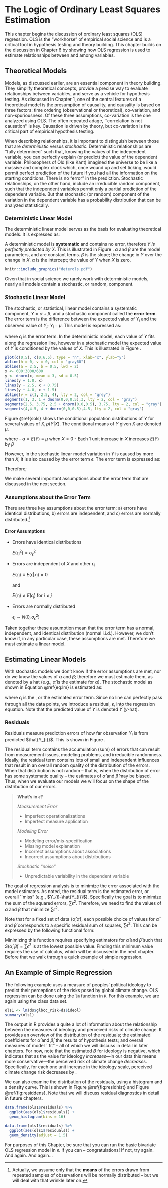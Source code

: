 # The Logic of Ordinary Least Squares Estimation

This chapter begins the discussion of ordinary least squares (OLS) regression. OLS is the "workhorse" of empirical social science and is a critical tool in hypothesis testing and theory building. This chapter builds on the discussion in Chapter 6 by showing how OLS regression is used to estimate relationships between and among variables. 

## Theoretical Models

Models, as discussed earlier, are an essential component in theory building. They simplify theoretical concepts, provide a precise way to evaluate relationships between variables, and serve as a vehicle for hypothesis testing. As discussed in Chapter 1, one of the central features of a theoretical model is the presumption of causality, and causality is based on three factors: time ordering (observational or theoretical), co-variation, and non-spuriousness. Of these three assumptions, co-variation is the one analyzed using OLS. The often repeated adage, ``correlation is not causation'' is key. Causation is driven by theory, but co-variation is the critical part of empirical hypothesis testing. 

When describing relationships, it is important to distinguish between those that are _deterministic_ versus _stochastic_. Deterministic relationships are "fully determined" such that, knowing the values of the independent variable, you can perfectly explain (or predict) the value of the dependent variable. Philosophers of Old (like Kant) imagined the universe to be like a massive and complex clock which, once wound up and set ticking, would permit perfect prediction of the future if you had all the information on the starting conditions. There is no "error" in the prediction. Stochastic relationships, on the other hand, include an irreducible random component, such that the independent variables permit only a partial prediction of the dependent variable. But that stochastic (or random) component of the variation in the dependent variable has a probability distribution that can be analyzed statistically. 

### Deterministic Linear Model

The deterministic linear model serves as the basis for evaluating theoretical models. It is expressed as: 

\begin{equation}
Y_{i} = \alpha + \beta X_{i} 
\end{equation}

A deterministic model is __systematic__ and contains no error, therefore _$Y$ is perfectly predicted by $X$_. This is illustrated in Figure \ref{dols}. $\alpha$ and $\beta$ are the model parameters, and are constant terms. $\beta$ is the slope; the change in $Y$ over the change in $X$. $\alpha$ is the intercept; the value of $Y$ when $X$ is zero.  

```r
knitr::include_graphics("deterols.pdf")
```

Given that in social science we rarely work with deterministic models, nearly all models contain a stochastic, or random, component. 

### Stochastic Linear Model

The stochastic, or statistical, linear model contains a systematic component, $Y = \alpha+\beta$, and a stochastic component called the __error term__. The error term is the difference between the expected value of $Y_i$ and the observed value of $Y_i$; $Y_i-\mu$. This model is expressed as: 

\begin{equation}
Y_{i} = \alpha + \beta X_{i} + \epsilon_i
\end{equation}

where $\epsilon_i$ is the error term. In the deterministic model, each value of $Y$ fits along the regression line, however in a stochastic model the expected value of $Y$ is conditioned by the values of $X$. This is illustrated in Figure \ref{sols}. 

```r
plot(c(0,5), c(0,6.5), type = "n", xlab="x", ylab="y")
abline(h = 0, v = 0, col = "gray60")
abline(a = 2.5, b = 0.5, lwd = 2)
x <- 600:3000/600
y <- dnorm(x, mean = 3, sd = 0.5)
lines(y + 1.0, x)
lines(y + 2.5, x + 0.75)
lines(y + 4.0, x + 1.5)
abline(v = c(1, 2.5, 4), lty = 2, col = "grey")
segments(1, 3, 1 + dnorm(0,0,0.5),3, lty = 2, col = "gray")
segments(2.5, 3.75, 2.5 + dnorm(0,0,0.5), 3.75, lty = 2, col = "gray")
segments(4,4.5, 4 + dnorm(0,0,0.5),4.5, lty = 2, col = "gray")
```

Figure \@ref{sols} shows the conditional population distributions of $Y$ for several values of $X, p(Y|X)$. The conditional means of $Y$ given $X$ are denoted $\mu$.  

\begin{equation} 
\mu_{i} \equiv E(Y_{i}) \equiv E(Y|X_{i})=\alpha+\beta X_{i} 
\end{equation} 

where 
-  $\alpha = E(Y) \equiv \mu$ when $X=0$
- Each 1 unit increase in $X$ increases $E(Y)$ by $\beta$

However, in the stochastic linear model variation in $Y$ is caused by more than $X$, it is also caused by the error term $\epsilon$. The error term is expressed as: 

\begin{align*}
\epsilon_i &= Y_{i}-E(Y_{i}) \\
&= Y_{i}-(\alpha+\beta X_{i}) \\
&= Y_{i}-\alpha-\beta X_{i}
\end{align*}
Therefore;
\begin{align*}
Y_{i} &= E(Y_{i})+\epsilon \\
&= \alpha+\beta X_{i}+\epsilon_{i} 
\end{align*}

We make several important assumptions about the error term that are discussed in the next section. 

### Assumptions about the Error Term

There are three key assumptions about the error term; a) errors have identical distributions, b) errors are independent, and c) errors are normally distributed.^[Actually, we assume only that the __means__ of the errors drawn from repeated samples of observations will be normally distributed -- but we will deal with that wrinkle later on.]

#### Error Assumptions {-}
- Errors have identical distributions 

    $E(\epsilon^{2}_{i}) = \sigma^2_{\epsilon}$

- Errors are independent of $X$ and other $\epsilon_{i}$

    $E(\epsilon_{i}) \equiv E(\epsilon|x_{i}) = 0$ 
    
    and 
    
    $E(\epsilon_{i}) \neq E(\epsilon_{j})$ for $i \neq j$

- Errors are normally distributed 

    $\epsilon_{i} \sim N(0,\sigma^2_{\epsilon})$

Taken together these assumption mean that the error term has a normal, independent, and identical distribution (normal i.i.d.). However, we don't know if, in any particular case, these assumptions are met. Therefore we must estimate a linear model. 

## Estimating Linear Models 

With stochastic models we don't know if the error assumptions are met, nor do we know the values of $\alpha$ and $\beta$; therefore we must estimate them, as denoted by a hat (e.g., $\hat{\alpha}$ is the estimate for $\alpha$). The stochastic model as shown in Equation \@ref{eq:lm} is estimated as: 

\begin{equation}
Y_{i} = \hat{\alpha} + \hat{\beta} X_{i}+ \epsilon_{i} 
(\#eq:lm)
\end{equation}

where $\epsilon_i$ is the \textbf{residual term}, or the estimated error term. Since no line can perfectly pass through all the data points, we introduce a residual, $\epsilon$, into the regression equation. Note that the predicted value of $Y$ is denoted $\hat{Y}$ ($y$-hat). 

\begin{align*}
Y_{i} &= \hat{\alpha}+\hat{\beta}X_{i}+\epsilon_{i} \\ 
&= \hat{Y_{i}} + \epsilon_{i}  \\
\epsilon_{i} &= Y_i-\hat{Y_{i}} \\
&= Y_i-\hat{\alpha}-\hat{\beta}X_i
\end{align*}

### Residuals
Residuals measure prediction errors of how far observation $Y_{i}$ is from predicted $\hat{Y_{i}}$. This is shown in Figure \ref{resid}. 

\begin{figure}
  \centering
  \includegraphics[width=4in]%
    {07_OLSlogic/resids.pdf}% picture filename
  \caption{Residuals: Statistical Forensics \label{resid}}
\end{figure}

The residual term contains the accumulation (sum) of errors that can result from measurement issues, modeling problems, and irreducible randomness. Ideally, the residual term contains lots of small and independent influences that result in an overall random quality of the distribution of the errors. When that distribution is not random -- that is, when the distribution of error has some systematic quality -- the estimates of $\hat{\alpha}$ and $\hat{\beta}$ may be biased. Thus, when we evaluate our models we will focus on the shape of the distribution of our errors. 

> __What's in $\epsilon$?__
>
> _Measurement Error_
>
> - Imperfect operationalizations
> - Imperfect measure application
>
> _Modeling Error_
>
> - Modeling error/mis-specification
> - Missing model explanation
> - Incorrect assumptions about associations
> - Incorrect assumptions about distributions
>
> _Stochastic "noise"_
>
> - Unpredictable variability in the dependent variable

The goal of regression analysis is to minimize the error associated with the model estimates. As noted, the residual term is the estimated error, or overall ``miss" (e.g., $Y_{i}-\hat{Y_{i}}$). Specifically the goal is to minimize the sum of the squared errors, $\sum \epsilon^{2}$. Therefore, we need to find the values of $\hat{\alpha}$ and $\hat{\beta}$ that minimize $\sum \epsilon^{2}$. 

Note that for a fixed set of data \{$\hat{\alpha}$,$\hat{\alpha}$\}, each possible choice of values for $\hat{\alpha}$ and $\hat{\beta}$ corresponds to a specific residual sum of squares, $\sum \epsilon^{2}$. This can be expressed by the following functional form:

\begin{equation}
 S(\hat{\alpha},\hat{\beta})=\sum_{i=1}^{n} \epsilon^{2}_{i}=\sum (Y_{i}-\hat{Y_{i}})^{2}=\sum (Y_{i}-\hat{\alpha}-\hat{\beta}X_{i})^{2}  
\end{equation}

Minimizing this function requires specifying estimators for $\hat{\alpha}$ and $\hat{\beta}$ such that $S(\hat{\alpha},\hat{\beta})=\sum \epsilon^{2}$ is at the lowest possible value. Finding this minimum value requires the use of calculus, which will be discussed in the next chapter. Before that we walk through a quick example of simple regression.  

## An Example of Simple Regression

The following example uses a measure of peoples' political ideology to predict their perceptions of the risks posed by global climate change. OLS regression can be done using the `lm` function in `R`. For this example, we are again using the class data set. 

```r
ols1 <- lm(ds$glbcc_risk~ds$ideol)
summary(ols1)
```

The output in R provides a quite a lot of information about the relationship between the measures of ideology and perceived risks of climate change. It provides an overview of the distribution of the residuals; the estimated coefficients for $\hat{\alpha}$ and $\hat{\beta}$; the results of hypothesis tests; and overall measures of model ``fit" -- all of which we will discuss in detail in later chapters. For now, note that the estimated $B$ for ideology is negative, which indicates that as the value for ideology _increases_---in our data this means more conservative---the perceived risk of climate change _decreases_. Specifically, for each one unit increase in the ideology scale, perceived climate change risk decreases by \Sexpr{ols1$coef[2]}.

We can also examine the distribution of the residuals, using a histogram and a density curve. This is shown in Figure \@ref{fig:residhist} and Figure \@ref{fig:residdens}. Note that we will discuss residual diagnostics in detail in future chapters. 

```r
data.frame(ols1$residuals) %>%
  ggplot(aes(ols1$residuals)) +
  geom_histogram(bins = 16)
```

```r
data.frame(ols1$residuals) %>%
  ggplot(aes(ols1$residuals)) +
  geom_density(adjust = 1.5) 
```


For purposes of this Chapter, be sure that you can run the basic bivariate OLS regression model in `R`. If you can -- congratulations! If not, try again. And again. And again...